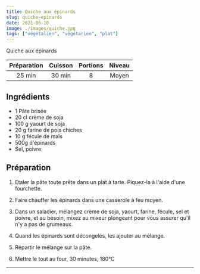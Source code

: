 ```yaml
---
title: Quiche aux épinards
slug: quiche-epinards
date: 2021-06-10
image: ./images/quiche.jpg
tags: ["végétalien", "végétarien", "plat"]
---
```


<StyledParagraph>Quiche aux épinards</StyledParagraph>

| Préparation | Cuisson | Portions | Niveau |
| :-: | :-: | :-: | :-: |
| 25 min | 30 min | 8 | Moyen |

## Ingrédients
- <ListItem>1 Pâte brisée</ListItem>
- <ListItem>20 cl crème de soja</ListItem>
- <ListItem>100 g yaourt de soja</ListItem>
- <ListItem>20 g farine de pois chiches</ListItem>
- <ListItem>10 g fécule de maïs</ListItem>
- <ListItem>500g d'épinards</ListItem>
- <ListItem>Sel, poivre</ListItem>

## Préparation

1. Etaler la pâte toute prête dans un plat à tarte. Piquez-la à l'aide d'une fourchette.

2. Faire chauffer les épinards dans une casserole à feu moyen.

3. Dans un saladier, mélangez crème de soja, yaourt, farine, fécule, sel et poivre, et au besoin, mixez au mixeur plongeant pour vous assurer qu'il n'y a pas de grumeaux.

4. Quand les épinards sont décongelés, les ajouter au mélange.

5. Répartir le mélange sur la pâte.

6. Mettre le tout au four, 30 minutes, 180°C
---

